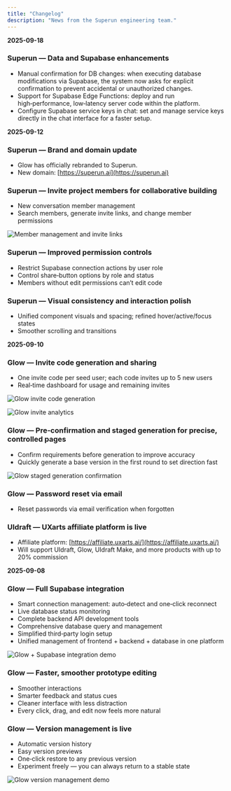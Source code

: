 ```yaml
---
title: "Changelog"
description: "News from the Superun engineering team."
---
```


**2025-09-18**

### Superun — Data and Supabase enhancements

- Manual confirmation for DB changes: when executing database modifications via Supabase, the system now asks for explicit confirmation to prevent accidental or unauthorized changes.
- Support for Supabase Edge Functions: deploy and run high‑performance, low‑latency server code within the platform.
- Configure Supabase service keys in chat: set and manage service keys directly in the chat interface for a faster setup.

**2025-09-12**

### Superun — Brand and domain update

- Glow has officially rebranded to Superun.
- New domain: [https://superun.ai](https://superun.ai)

### Superun — Invite project members for collaborative building

- New conversation member management
- Search members, generate invite links, and change member permissions

![Member management and invite links](https://img01.yzcdn.cn/upload_files/2025/09/23/FnYn98ffgzoNvSgUXv_4N0WuWrlr.png)

### Superun — Improved permission controls

- Restrict Supabase connection actions by user role
- Control share‑button options by role and status
- Members without edit permissions can’t edit code

### Superun — Visual consistency and interaction polish

- Unified component visuals and spacing; refined hover/active/focus states
- Smoother scrolling and transitions

**2025-09-10**

### Glow — Invite code generation and sharing

- One invite code per seed user; each code invites up to 5 new users
- Real‑time dashboard for usage and remaining invites

![Glow invite code generation](https://img01.yzcdn.cn/upload_files/2025/09/23/Fp841Omvd-5OYmNBO4jEzmHghKIB.png)

![Glow invite analytics](https://img01.yzcdn.cn/upload_files/2025/09/23/FvNUDkL1A-LaFWsoCnXwOzTjmI2F.png)

### Glow — Pre‑confirmation and staged generation for precise, controlled pages

- Confirm requirements before generation to improve accuracy
- Quickly generate a base version in the first round to set direction fast

![Glow staged generation confirmation](https://img01.yzcdn.cn/upload_files/2025/09/23/FmMbZS8XJZHMi4T9zmQgog0J8l_D.png)

### Glow — Password reset via email

- Reset passwords via email verification when forgotten

### UIdraft — UXarts affiliate platform is live

- Affiliate platform: [https://affiliate.uxarts.ai/](https://affiliate.uxarts.ai/)
- Will support UIdraft, Glow, UIdraft Make, and more products with up to 20% commission

**2025-09-08**

### Glow — Full Supabase integration

- Smart connection management: auto‑detect and one‑click reconnect
- Live database status monitoring
- Complete backend API development tools
- Comprehensive database query and management
- Simplified third‑party login setup
- Unified management of frontend + backend + database in one platform

![Glow + Supabase integration demo](https://b.ux-cdn.com/uxarts/files/t20250924144931/relu2kb9.png)

### Glow — Faster, smoother prototype editing

- Smoother interactions
- Smarter feedback and status cues
- Cleaner interface with less distraction
- Every click, drag, and edit now feels more natural

### Glow — Version management is live

- Automatic version history
- Easy version previews
- One‑click restore to any previous version
- Experiment freely — you can always return to a stable state

![Glow version management demo](https://img01.yzcdn.cn/upload_files/2025/09/23/FtvpU87rhLcpEO_Z7O7PCs6ggW45.jpeg)


